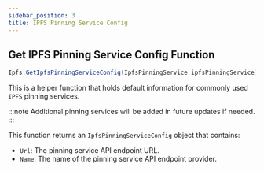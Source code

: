 ```yaml
---
sidebar_position: 3
title: IPFS Pinning Service Config
---
```


## Get IPFS Pinning Service Config Function

```cs
Ipfs.GetIpfsPinningServiceConfig(IpfsPinningService ipfsPinningService)
```
This is a helper function that holds default information for commonly used `IPFS`
pinning services.

:::note
Additional pinning services will be added in future updates if needed.
:::

This function returns an `IpfsPinningServiceConfig` object that contains:
* `Url`: The pinning service API endpoint URL.
* `Name`: The name of the pinning service API endpoint provider.

